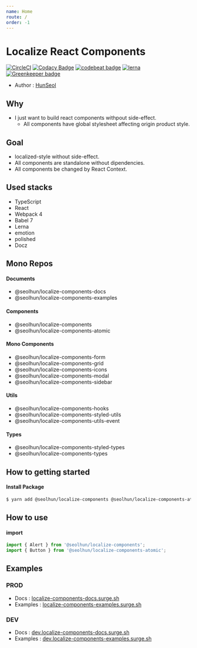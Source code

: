 ```yaml
---
name: Home
route: /
order: -1
---
```


# Localize React Components

[![CircleCI](https://circleci.com/gh/Seolhun/localize-components/tree/master.svg?style=svg)](https://circleci.com/gh/Seolhun/localize-components/tree/master)
[![Codacy Badge](https://api.codacy.com/project/badge/Grade/87c0d9f96fc74d94b60c0c397a6b30c6)](https://www.codacy.com/app/shun10114/localize-components?utm_source=github.com&amp;utm_medium=referral&amp;utm_content=Seolhun/localize-components&amp;utm_campaign=Badge_Grade)
[![codebeat badge](https://codebeat.co/badges/2ab413e3-946a-4719-bb75-07e76851cbba)](https://codebeat.co/projects/github-com-seolhun-localize-components-master)
[![lerna](https://img.shields.io/badge/maintained%20with-lerna-cc00ff.svg)](https://lernajs.io/) [![Greenkeeper badge](https://badges.greenkeeper.io/Seolhun/localize-components.svg)](https://greenkeeper.io/)

- Author : [HunSeol](https://github.com/Seolhun/)

## Why
- I just want to build react components withpout side-effect.
  - All components have global stylesheet affecting origin product style.

## Goal
- localized-style without side-effect.
- All components are standalone without dipendencies.
- All components be changed by React Context.

## Used stacks
- TypeScript
- React
- Webpack 4
- Babel 7
- Lerna
- emotion
- polished
- Docz

## Mono Repos
#### Documents
- @seolhun/localize-components-docs
- @seolhun/localize-components-examples

#### Components
- @seolhun/localize-components
- @seolhun/localize-components-atomic

#### Mono Components
- @seolhun/localize-components-form
- @seolhun/localize-components-grid
- @seolhun/localize-components-icons
- @seolhun/localize-components-modal
- @seolhun/localize-components-sidebar

#### Utils
- @seolhun/localize-components-hooks
- @seolhun/localize-components-styled-utils
- @seolhun/localize-components-utils-event

#### Types
- @seolhun/localize-components-styled-types
- @seolhun/localize-components-types


## How to getting started
#### Install Package
```bash
$ yarn add @seolhun/localize-components @seolhun/localize-components-atomic
```

## How to use
#### import
```js
import { Alert } from '@seolhun/localize-components';
import { Button } from '@seolhun/localize-components-atomic';
```

## Examples
### PROD
- Docs : [localize-components-docs.surge.sh](http://localize-components-docs.surge.sh/#/)
- Examples : [localize-components-examples.surge.sh](http://localize-components-examples.surge.sh/#/)

### DEV
- Docs : [dev.localize-components-docs.surge.sh](http://dev.localize-components-docs.surge.sh/#/)
- Examples : [dev.localize-components-examples.surge.sh](http://dev.localize-components-examples.surge.sh/#/)
